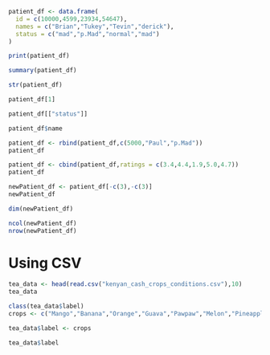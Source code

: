 ```r
patient_df <- data.frame(
  id = c(10000,4599,23934,54647),
  names = c("Brian","Tukey","Tevin","derick"),
  status = c("mad","p.Mad","normal","mad")
)
```

```r
print(patient_df)
```

```r
summary(patient_df)
```

```r
str(patient_df)
```

```r
patient_df[1]
```

```r
patient_df[["status"]]
```

```r
patient_df$name
```

```r
patient_df <- rbind(patient_df,c(5000,"Paul","p.Mad"))
patient_df
```

```r
patient_df <- cbind(patient_df,ratings = c(3.4,4.4,1.9,5.0,4.7))
patient_df
```

```r
newPatient_df <- patient_df[-c(3),-c(3)]
newPatient_df
```

```r
dim(newPatient_df)
```

```r
ncol(newPatient_df)
nrow(newPatient_df)
```

# Using CSV

```r
tea_data <- head(read.csv("kenyan_cash_crops_conditions.csv"),10)
tea_data
```

```r
class(tea_data$label)
crops <- c("Mango","Banana","Orange","Guava","Pawpaw","Melon","Pineapple","Pumpkin","Peas","Green Grams")

tea_data$label <- crops

tea_data$label
```

```r

```
